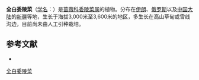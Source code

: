 {{Speciesbox
| name = 全白委陵菜
| status = 
| status_system = 
| image =
| genus = Potentilla
| species = hololeuca
| authority = Boiss.
}}

'''全白委陵菜'''（[[学名|学名]]：{{lang|la|''Potentilla hololeuca''}}）是[[蔷薇科|蔷薇科]][[委陵菜属|委陵菜属]]的植物。分布在[[伊朗|伊朗]]、[[俄罗斯|俄罗斯]]以及[[中国大陆|中国大陆]]的[[新疆|新疆]]等地，生长于海拔3,000米至3,600米的地区，多生长在高山草甸或雪线沟边，目前尚未由人工引种栽培。

== 参考文献 ==
<div class="references-small">
* {{cite web| url =http://www.bioinfo.cn/db05/KmzwSpecies.php?action=view&id=19173| title =全白委陵菜| work =《中国高等植物数据库全库》| publisher =中国科学院微生物研究所| author =昆明植物研究所| accessdate =2009-02-25| deadurl =yes| archiveurl =https://web.archive.org/web/20160305021122/http://www.bioinfo.cn/db05/KmzwSpecies.php?action=view&id=19173| archivedate =2016-03-05}}
</div>
{{Taxonbar|from=Q10891677}}

[[Category:委陵菜属|全白委陵菜]]


{{植物小作品}}